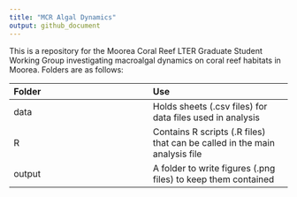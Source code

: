 ```yaml
---
title: "MCR Algal Dynamics"
output: github_document
---
```


This is a repository for the Moorea Coral Reef LTER Graduate Student Working Group investigating macroalgal dynamics on coral reef habitats in Moorea. Folders are as follows:


Folder | Use
:-- | :-- 
data | Holds sheets (.csv files) for data files used in analysis
R | Contains R scripts (.R files) that can be called in the main analysis file
output | A folder to write figures (.png files) to keep them contained
